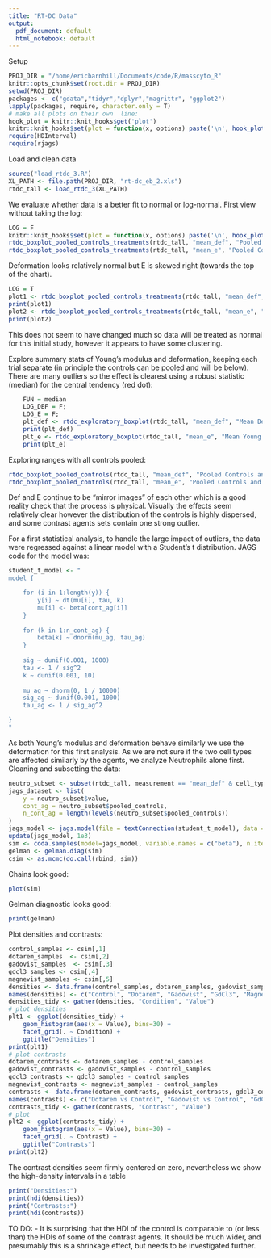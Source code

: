 ```yaml
---
title: "RT-DC Data"
output:
  pdf_document: default
  html_notebook: default
---
```


Setup

```r
PROJ_DIR = "/home/ericbarnhill/Documents/code/R/masscyto_R"
knitr::opts_chunk$set(root.dir = PROJ_DIR)
setwd(PROJ_DIR)
packages <- c("gdata","tidyr","dplyr","magrittr", "ggplot2")
lapply(packages, require, character.only = T)
# make all plots on their own  line:
hook_plot = knitr::knit_hooks$get('plot')
knitr::knit_hooks$set(plot = function(x, options) paste('\n', hook_plot(x, options), sep = ''))
require(HDInterval)
require(rjags)

```

Load and clean data
```r
source("load_rtdc_3.R")
XL_PATH <- file.path(PROJ_DIR, "rt-dc_eb_2.xls")
rtdc_tall <- load_rtdc_3(XL_PATH)
```

We evaluate whether data is a better fit to normal or log-normal. First view without taking the log:

```r
LOG = F
knitr::knit_hooks$set(plot = function(x, options) paste('\n', hook_plot(x, options), sep = ''))
rtdc_boxplot_pooled_controls_treatments(rtdc_tall, "mean_def", "Pooled Controls and Treatments, Def", median, LOG)
rtdc_boxplot_pooled_controls_treatments(rtdc_tall, "mean_e", "Pooled Controls and Treatments, E", median, LOG)
```

Deformation looks relatively normal but E is skewed right (towards the top of the chart).

```r
LOG = T
plot1 <- rtdc_boxplot_pooled_controls_treatments(rtdc_tall, "mean_def", "Pooled Controls and Treatments, Log Def", median, LOG)
print(plot1)
plot2 <- rtdc_boxplot_pooled_controls_treatments(rtdc_tall, "mean_e", "Pooled Controls and Treatments, Log E", median, LOG)
print(plot2)
```
This does not seem to have changed much so data will be treated as normal for this initial  study, however it appears to have some clustering.

Explore summary stats of Young's modulus and deformation, keeping each trial separate (in principle the controls can be pooled and will be below). There are many outliers so the effect is clearest using a robust statistic (median) for the central tendency (red dot):

```r
    FUN = median
    LOG_DEF = F;
    LOG_E = F;
    plt_def <- rtdc_exploratory_boxplot(rtdc_tall, "mean_def", "Mean Deformation", FUN, LOG_DEF)
    print(plt_def)
    plt_e <- rtdc_exploratory_boxplot(rtdc_tall, "mean_e", "Mean Young's Modulus", FUN, LOG_E)
    print(plt_e)
```

Exploring ranges with all controls pooled:

```r
rtdc_boxplot_pooled_controls(rtdc_tall, "mean_def", "Pooled Controls and Treatments, Def", median, LOG_DEF)
rtdc_boxplot_pooled_controls(rtdc_tall, "mean_e", "Pooled Controls and Treatments, E", median, LOG_E)
```

Def and E continue to be "mirror images" of each other which is a good reality check that the process is physical. Visually the effects seem relatively clear however the distribution of the controls is highly dispersed, and some contrast agents sets contain one strong outlier.

For a first statistical analysis, to handle the large impact of outliers, the data were regressed against a linear model with a Student's t distribution. JAGS code for the model was:

```r
student_t_model <- "
model {

    for (i in 1:length(y)) {
        y[i] ~ dt(mu[i], tau, k)
        mu[i] <- beta[cont_ag[i]]
    }
    
    for (k in 1:n_cont_ag) {
        beta[k] ~ dnorm(mu_ag, tau_ag)
    }
    
    sig ~ dunif(0.001, 1000)
    tau <- 1 / sig^2
    k ~ dunif(0.001, 10)
 
    mu_ag ~ dnorm(0, 1 / 10000)
    sig_ag ~ dunif(0.001, 1000)
    tau_ag <- 1 / sig_ag^2

}
"
```
As both Young's modulus and deformation behave similarly we use the deformation for this first analysis. As we are not sure if the two cell types are affected similarly by the agents, we analyze Neutrophils alone first. Cleaning and subsetting the data:
```r
neutro_subset <- subset(rtdc_tall, measurement == "mean_def" & cell_type == "Neutrophils")
jags_dataset <- list(
    y = neutro_subset$value, 
    cont_ag = neutro_subset$pooled_controls, 
    n_cont_ag = length(levels(neutro_subset$pooled_controls))
)
jags_model <- jags.model(file = textConnection(student_t_model), data = jags_dataset, n.chains = 3)
update(jags_model, 1e3)
sim <- coda.samples(model=jags_model, variable.names = c("beta"), n.iter = 5e3)
gelman <- gelman.diag(sim)
csim <- as.mcmc(do.call(rbind, sim))
```
Chains look good:
```r
plot(sim)
```
Gelman diagnostic looks good:
```r
print(gelman)
```
Plot densities and contrasts:
```r
control_samples <- csim[,1]
dotarem_samples  <- csim[,2]
gadovist_samples  <- csim[,3]
gdcl3_samples <- csim[,4]
magnevist_samples <- csim[,5]
densities <- data.frame(control_samples, dotarem_samples, gadovist_samples, gdcl3_samples, magnevist_samples)
names(densities) <- c("Control", "Dotarem", "Gadovist", "GdCl3", "Magnevist")
densities_tidy <- gather(densities, "Condition", "Value")
# plot densities
plt1 <- ggplot(densities_tidy) +
    geom_histogram(aes(x = Value), bins=30) +
    facet_grid(. ~ Condition) +
    ggtitle("Densities")
print(plt1)
# plot contrasts
dotarem_contrasts <- dotarem_samples - control_samples
gadovist_contrasts <- gadovist_samples - control_samples
gdcl3_contrasts <- gdcl3_samples - control_samples
magnevist_contrasts <- magnevist_samples - control_samples
contrasts <- data.frame(dotarem_contrasts, gadovist_contrasts, gdcl3_contrasts, magnevist_contrasts)
names(contrasts) <- c("Dotarem vs Control", "Gadovist vs Control", "GdCl3 vs Control", "Magnevist vs Control")
contrasts_tidy <- gather(contrasts, "Contrast", "Value")
# plot
plt2 <- ggplot(contrasts_tidy) +
    geom_histogram(aes(x = Value), bins=30) +
    facet_grid(. ~ Contrast) +
    ggtitle("Contrasts")
print(plt2)
```
The contrast densities seem firmly centered on zero, nevertheless we show the high-density intervals in a table
```r
print("Densities:")
print(hdi(densities))
print("Contrasts:")
print(hdi(contrasts))
```
TO DO:
- It is surprising that the HDI of the control is comparable to (or less than) the HDIs of some of the contrast agents. It should be much wider, and presumably this is a shrinkage effect, but needs to be investigated further.